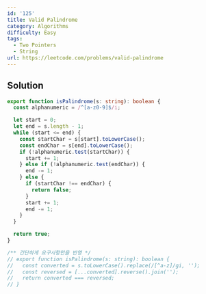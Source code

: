 ```yaml
---
id: '125'
title: Valid Palindrome
category: Algorithms
difficulty: Easy
tags:
  - Two Pointers
  - String
url: https://leetcode.com/problems/valid-palindrome
---
```


## Solution

```typescript filename="solution.ts" copy
export function isPalindrome(s: string): boolean {
  const alphanumeric = /^[a-z0-9]$/i;

  let start = 0;
  let end = s.length - 1;
  while (start <= end) {
    const startChar = s[start].toLowerCase();
    const endChar = s[end].toLowerCase();
    if (!alphanumeric.test(startChar)) {
      start += 1;
    } else if (!alphanumeric.test(endChar)) {
      end -= 1;
    } else {
      if (startChar !== endChar) {
        return false;
      }
      start += 1;
      end -= 1;
    }
  }

  return true;
}

/** 간단하게 요구사항만을 반영 */
// export function isPalindrome(s: string): boolean {
//   const converted = s.toLowerCase().replace(/[^a-z]/gi, '');
//   const reversed = [...converted].reverse().join('');
//   return converted === reversed;
// }
```
